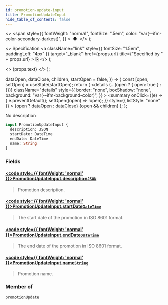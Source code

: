 ```yaml
---
id: promotion-update-input
title: PromotionUpdateInput
hide_table_of_contents: false
---
```


  <>
    <span
      style={{
        fontWeight: "normal",
        fontSize: ".5em",
        color: "var(--ifm-color-secondary-darkest)",
      }}
    >
      &nbsp;●&nbsp;
    </span>
  </>
);

  <>
    Specification
    <a
      className="link"
      style={{ fontSize: "1.5em", paddingLeft: "4px" }}
      target="\_blank"
      href={props.url}
      title={"Specified by " + props.url}
    >
      ⎘
    </a>
  </>
);

  <>
    <span className={props.class}>{props.text}</span>
  </>
);


  dataOpen,
  dataClose,
  children,
  startOpen = false,
}) => {
  const [open, setOpen] = useState(startOpen);
  return (
    <details
      {...(open ? { open: true } : {})}
      className="details"
      style={{
        border: "none",
        boxShadow: "none",
        background: "var(--ifm-background-color)",
      }}
    >
      <summary
        onClick={(e) => {
          e.preventDefault();
          setOpen((open) => !open);
        }}
        style={{ listStyle: "none" }}
      >
        {open ? dataOpen : dataClose}
      </summary>
      {open && children}
    </details>
  );
};

No description

```graphql
input PromotionUpdateInput {
  description: JSON
  startDate: DateTime
  endDate: DateTime
  name: String
}
```

### Fields

#### [<code style={{ fontWeight: 'normal' }}>PromotionUpdateInput.<b>description</b></code>](#)<Bullet />[`JSON`](../../../api-reference/miscellaneous/scalars/json) <Badge class="badge badge--secondary" text="scalar"/>

> Promotion description.

#### [<code style={{ fontWeight: 'normal' }}>PromotionUpdateInput.<b>startDate</b></code>](#)<Bullet />[`DateTime`](../../../api-reference/miscellaneous/scalars/date-time) <Badge class="badge badge--secondary" text="scalar"/>

> The start date of the promotion in ISO 8601 format.

#### [<code style={{ fontWeight: 'normal' }}>PromotionUpdateInput.<b>endDate</b></code>](#)<Bullet />[`DateTime`](../../../api-reference/miscellaneous/scalars/date-time) <Badge class="badge badge--secondary" text="scalar"/>

> The end date of the promotion in ISO 8601 format.

#### [<code style={{ fontWeight: 'normal' }}>PromotionUpdateInput.<b>name</b></code>](#)<Bullet />[`String`](../../../api-reference/miscellaneous/scalars/string) <Badge class="badge badge--secondary" text="scalar"/>

> Promotion name.

### Member of

[`promotionUpdate`](../../../api-reference/discounts/mutations/promotion-update) <Badge class="badge badge--secondary" text="mutation"/>
